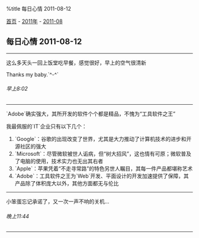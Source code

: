 %title 每日心情 2011-08-12

[[../../../index|首页]] - [[../index|2011年]] - [[index|2011-08]]
==每日心情 2011-08-12==
----
这么多天头一回上饭堂吃早餐，感觉很好，早上的空气很清新

Thanks my baby.`^-^`
======早上8:02======
----
`Adobe`确实强大，其所开发的软件个个都是精品，不愧为“工具软件之王”

我最佩服的`IT`企业只有以下几个：

# `Google`：谷歌的出现改变了世界，尤其是大力推动了计算机技术的进步和开源社区的强大
# `Microsoft`：尽管微软被世人诟病，但“树大招风”，这也情有可原；微软普及了电脑的使用，技术实力也无出其右者
# `Apple`：苹果凭着“不走寻常路”的特色另世人瞩目，其每一件产品都堪称艺术
# `Adobe`：工具软件之王为`Web`开发、平面设计的开发加速提供了保障，其产品除了体积庞大以外，其他方面都无与伦比
----
小笨蛋忘记承诺了，又一次一声不响的关机...
======晚上11:44======
----
